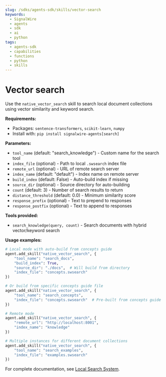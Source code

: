 ```yaml
---
slug: /sdks/agents-sdk/skills/vector-search
keywords:
  - SignalWire
  - agents
  - sdk
  - ai
  - python
tags:
  - agents-sdk
  - capabilities
  - functions
  - python
  - skills
---
```


# Vector search

Use the `native_vector_search` skill to search local document collections using vector similarity and keyword search.

**Requirements:**
- Packages: `sentence-transformers`, `scikit-learn`, `numpy`
- Install with: `pip install signalwire-agents[search]`

**Parameters:**
- `tool_name` (default: "search_knowledge") - Custom name for the search tool
- `index_file` (optional) - Path to local `.swsearch` index file
- `remote_url` (optional) - URL of remote search server
- `index_name` (default: "default") - Index name on remote server
- `build_index` (default: False) - Auto-build index if missing
- `source_dir` (optional) - Source directory for auto-building
- `count` (default: 3) - Number of search results to return
- `distance_threshold` (default: 0.0) - Minimum similarity score
- `response_prefix` (optional) - Text to prepend to responses
- `response_postfix` (optional) - Text to append to responses

**Tools provided:**
- `search_knowledge(query, count)` - Search documents with hybrid vector/keyword search

**Usage examples:**
```python
# Local mode with auto-build from concepts guide
agent.add_skill("native_vector_search", {
    "tool_name": "search_docs",
    "build_index": True,
    "source_dir": "./docs",  # Will build from directory
    "index_file": "concepts.swsearch"
})

# Or build from specific concepts guide file
agent.add_skill("native_vector_search", {
    "tool_name": "search_concepts",
    "index_file": "concepts.swsearch"  # Pre-built from concepts guide
})

# Remote mode
agent.add_skill("native_vector_search", {
    "remote_url": "http://localhost:8001",
    "index_name": "knowledge"
})

# Multiple instances for different document collections
agent.add_skill("native_vector_search", {
    "tool_name": "search_examples",
    "index_file": "examples.swsearch"
})
```

For complete documentation, see [Local Search System](/sdks/agents-sdk/skills/vector-search).
